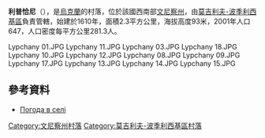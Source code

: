 {{coord|48|31|25|N|27|29|25|E|scale:30000|display=title}}

'''利普恰尼'''（{{lang-uk|Липчани}}），是[[烏克蘭|烏克蘭]]的村落，位於該國西南部[[文尼察州|文尼察州]]，由[[莫吉利夫-波季利西基區|莫吉利夫-波季利西基區]]負責管轄，始建於1610年，面積2.3平方公里，海拔高度93米，2001年人口647，人口密度每平方公里281.3人。

<gallery>
Lypchany 01.JPG
Lypchany 11.JPG
Lypchany 03.JPG
Lypchany 18.JPG
Lypchany 10.JPG
Lypchany 12.JPG
Lypchany 08.JPG
Lypchany 09.JPG
Lypchany 17.JPG
Lypchany 13.JPG
Lypchany 14.JPG
Lypchany 15.JPG
</gallery>

==參考資料==
* [http://weather.in.ua/ua/vinnickaja/13413 Погода в селі]{{Wayback|url=http://weather.in.ua/ua/vinnickaja/13413 |date=20160305193954 }}

[[Category:文尼察州村落|Category:文尼察州村落]]
[[Category:莫吉利夫-波季利西基區村落|Category:莫吉利夫-波季利西基區村落]]


{{Vinnytsia-geo-stub}}